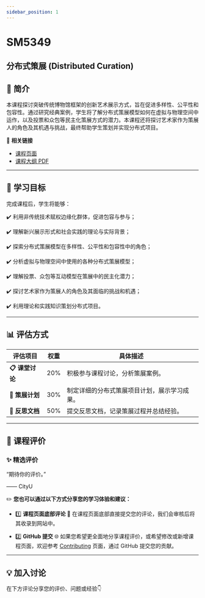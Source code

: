 ```yaml
---
sidebar_position: 1
---
```


# SM5349
## 分布式策展 (Distributed Curation)

## **📘 简介**
本课程探讨突破传统博物馆框架的创新艺术展示方式，旨在促进多样性、公平性和包容性。通过研究经典案例，学生将了解分布式策展模型如何在虚拟与物理空间中运作，以及投票和众包等民主化策展方式的潜力。本课程还将探讨艺术家作为策展人的角色及其机遇与挑战，最终帮助学生策划并实现分布式项目。

🔗 **相关链接**
- [课程页面](https://www.cityu.edu.hk/catalogue/pg/202425/course/SM5349.htm)
- [课程大纲 PDF](https://www.cityu.edu.hk/catalogue/pg/202425/course/SM5349.pdf)

---

## **🎯 学习目标**

完成课程后，学生将能够：

✔️ 利用非传统技术赋权边缘化群体，促进包容与参与；

✔️ 理解新兴展示形式和社会实践的理论与实际背景；

✔️ 探索分布式策展模型在多样性、公平性和包容性中的角色；

✔️ 分析虚拟与物理空间中使用的各种分布式策展模型；

✔️ 理解投票、众包等互动模型在策展中的民主化潜力；

✔️ 探讨艺术家作为策展人的角色及其面临的挑战和机遇；

✔️ 利用理论和实践知识策划分布式项目。

---

## **📊 评估方式**

| **评估项目**          | **权重** | **具体描述**                                                                                       |
|----------------------|---------|---------------------------------------------------------------------------------------------------|
| **📋 课堂讨论**       | 20%      | 积极参与课程讨论，分析策展案例。                                                                      |
| **📂 策展计划**       | 30%      | 制定详细的分布式策展项目计划，展示学习成果。                                                           |
| **📂 反思文档**       | 50%      | 提交反思文档，记录策展过程并总结经验。                                                                  |

---

## **💬 课程评价**

### ✨ **精选评价**
<div className={commentStyles.commentBox}>
    <p className={commentStyles.commentText}>
        “期待你的评价。”
    </p>
    <p className={commentStyles.commentAuthor}>—— CityU</p>
</div>

✏️ **您也可以通过以下方式分享您的学习体验和建议：**

- 1️⃣ **课程页面底部评论**
💬 在课程页面底部直接提交您的评论，我们会审核后将其收录到网站中。

- 2️⃣ **GitHub 提交**
🌐 如果您希望更全面地分享课程评价，或希望修改或新增课程页面，欢迎参考 [Contributing](/contributing) 页面，通过 GitHub 提交您的贡献。

---

## **💡 加入讨论**

在下方评论分享您的评价、问题或经验👇
<Utterances />